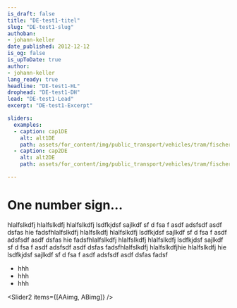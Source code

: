 ```yaml
---
is_draft: false
title: "DE-test1-titel"
slug: "DE-test1-slug"
authoban: 
- johann-keller
date_published: 2012-12-12
is_og: false
is_upToDate: true
author: 
- johann-keller
lang_ready: true
headline: "DE-test1-HL"
drophead: "DE-test1-DH"
lead: "DE-test1-Lead"
excerpt: "DE-test1-Excerpt"

sliders:
  examples:
  - caption: cap1DE
    alt: alt1DE
    path: assets/for_content/img/public_transport/vehicles/tram/fischermaetteli/test001/
  - caption: cap2DE
    alt: alt2DE
    path: assets/for_content/img/public_transport/vehicles/tram/fischermaetteli/test002/

---
```



# One number sign…

hlalfslkdfj hlalfslkdfj hlalfslkdfj lsdfkjdsf sajlkdf sf d fsa f asdf adsfsdf asdf dsfas hie
fadsfhlalfslkdfj hlalfslkdfj hlalfslkdfj lsdfkjdsf sajlkdf sf d fsa f asdf adsfsdf asdf dsfas hie
fadsfhlalfslkdfj hlalfslkdfj hlalfslkdfj lsdfkjdsf sajlkdf sf d fsa f asdf adsfsdf asdf dsfas fadsfhlalfslkdfj hlalfslkdfjhie
 hlalfslkdfj hie 
lsdfkjdsf sajlkdf sf d fsa f asdf adsfsdf asdf dsfas fadsf

* hhh
* hhh 
* hhh

<Slider2 items={[AAimg, ABimg]} />
